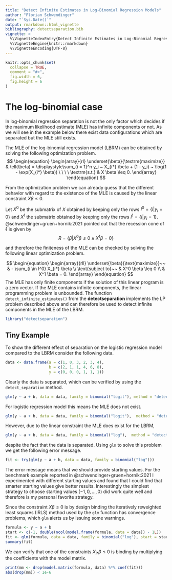 ```yaml
---
title: "Detect Infinite Estimates in Log-Binomial Regression Models"
author: "Florian Schwendinger"
date: "`Sys.Date()`"
output: rmarkdown::html_vignette
bibliography: detectseparation.bib
vignette: >
  %\VignetteIndexEntry{Detect Infinite Estimates in Log-Binomial Regression Models}
  %\VignetteEngine{knitr::rmarkdown}
  %\VignetteEncoding{UTF-8}
---
```


```r
knitr::opts_chunk$set(
  collapse = TRUE,
  comment = "#>",
  fig.width = 6,
  fig.height = 6
)
```


# The log-binomial case
In log-binomial regression separation is not the only factor which
decides if the maximum likelihood estimate (MLE) has infinite components or not.
As we will see in the example below there exist data configurations
which are separated but the MLE still exists.

The MLE of the log-binomial regression model (LBRM) can be obtained by solving
the following optimization problem.
$$
\begin{equation}
    \begin{array}{rl}
    \underset{\beta}{\textrm{maximize}} &
    \ell(\beta) = \displaystyle\sum_{i = 1}^n y_i ~ X_{i*} \beta + (1 - y_i) ~  \log(1 - \exp(X_{i*} \beta)) \ \ \ \
    \textrm{s.t.} &
    X \beta \leq 0.
    \end{array}
\end{equation}
$$

From the optimization problem we can already guess that the different behavior 
with regard to the existence of the MLE is caused by the linear constraint
$X \beta \leq 0$.


Let $X^0$ be the submatrix of $X$ obtained by keeping only the rows
$I^0 = \{i|y_i = 0\}$ and $X^1$ the submatrix obtained by keeping only
the rows $I^1 = \{i|y_i = 1\}$.
@schwendinger+gruen+hornik:2021 pointed out that the recession cone of $\ell$ is given by 
$$
R = \{\beta | X^0 \beta \leq 0 \land X^1 \beta = 0\}
$$

and therefore the finiteness of the MLE can be checked by solving the following 
linear optimization problem.

$$
\begin{equation}
\begin{array}{rll}
  \underset{\beta}{\text{maximize}}~~  &
    - \sum_{i \in I^0} X_{i*} \beta \\
  \text{subject to}~~  &
    X^0 \beta \leq 0 \\
  & X^1 \beta = 0.
\end{array}
\end{equation}
$$
The MLE has only finite components if the solution of this linear program is a
zero vector. If the MLE contains infinite components, the linear programming problem
is unbounded. The function `detect_infinite_estimates()` from the **detectseparation** 
implements the LP problem described above and can therefore be used to detect
infinite components in the MLE of the LBRM. 

```r
library("detectseparation")
```

## Tiny Example
To show the different effect of separation on the logistic regression model
compared to the LBRM consider the following data.
```r
data <- data.frame(a = c(1, 0, 3, 2, 3, 4), 
                   b = c(2, 1, 1, 4, 6, 8),
                   y = c(0, 0, 0, 1, 1, 1))
```

Clearly the data is separated, which can be verified by using the `detect_separation`
method.

```r
glm(y ~ a + b, data = data, family = binomial("logit"), method = "detect_separation")
```

For logistic regression model this means the MLE does not exist.

```r
glm(y ~ a + b, data = data, family = binomial("logit"),  method = "detect_infinite_estimates")
```

However, due to the linear constraint the MLE does exist for the LBRM,

```r
glm(y ~ a + b, data = data, family = binomial("log"),  method = "detect_infinite_estimates")
```

despite the fact that the data is separated.
Using `glm` to solve this problem we get the following error message.

```r
fit <- try(glm(y ~ a + b, data = data, family = binomial("log")))
```

The error message means that we should provide starting values.
For the benchmark example reported in @schwendinger+gruen+hornik:2021 I experimented
with different starting values and found that I could find that smarter starting
values give better results. Interestingly the simplest strategy to choose starting
values $(-1, 0, ..., 0)$ did work quite well and therefore is my personal favorite strategy.

Since the constraint $X \beta \leq 0$ is by design binding the iteratively reweighted least
squares (IRLS) method used by the `glm` function has convergence problems, which `glm` alerts us by issuing 
some warnings.

```r
formula <- y ~ a + b
start <- c(-1, double(ncol(model.frame(formula, data = data)) - 1L))
fit <- glm(formula, data = data, family = binomial("log"), start = start)
summary(fit)
```

We can verify that one of the constraints $X_{i*} \beta \leq 0$ is binding by multiplying the
coefficients with the model matrix.
```r
print(mm <- drop(model.matrix(formula, data) %*% coef(fit)))
abs(drop(mm)) < 1e-6
```

